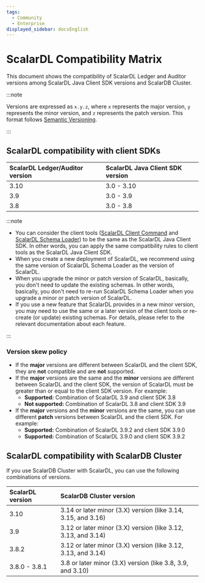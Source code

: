 ```yaml
---
tags:
  - Community
  - Enterprise
displayed_sidebar: docsEnglish
---
```


# ScalarDL Compatibility Matrix

This document shows the compatibility of ScalarDL Ledger and Auditor versions among ScalarDL Java Client SDK versions and ScalarDB Cluster.

:::note

Versions are expressed as `x.y.z`, where `x` represents the major version, `y` represents the minor version, and `z` represents the patch version. This format follows [Semantic Versioning](https://semver.org/).

:::

## ScalarDL compatibility with client SDKs

| ScalarDL Ledger/Auditor version | ScalarDL Java Client SDK version |
|:--------------------------------|:---------------------------------|
| 3.10                            | 3.0 - 3.10                       |
| 3.9                             | 3.0 - 3.9                        |
| 3.8                             | 3.0 - 3.8                        |

:::note

- You can consider the client tools ([ScalarDL Client Command](./scalardl-command-reference.mdx) and [ScalarDL Schema Loader](./schema-loader.mdx)) to be the same as the ScalarDL Java Client SDK. In other words, you can apply the same compatibility rules to client tools as the ScalarDL Java Client SDK.
- When you create a new deployment of ScalarDL, we recommend using the same version of ScalarDL Schema Loader as the version of ScalarDL.
- When you upgrade the minor or patch version of ScalarDL, basically, you don't need to update the existing schemas. In other words, basically, you don't need to re-run ScalarDL Schema Loader when you upgrade a minor or patch version of ScalarDL.
- If you use a new feature that ScalarDL provides in a new minor version, you may need to use the same or a later version of the client tools or re-create (or update) existing schemas. For details, please refer to the relevant documentation about each feature.

:::

### Version skew policy

- If the **major** versions are different between ScalarDL and the client SDK, they are **not** compatible and are **not** supported.
- If the **major** versions are the same and the **minor** versions are different between ScalarDL and the client SDK, the version of ScalarDL must be greater than or equal to the client SDK version. For example:
  - **Supported:** Combination of ScalarDL 3.9 and client SDK 3.8
  - **Not supported:** Combination of ScalarDL 3.8 and client SDK 3.9
- If the **major** versions and the **minor** versions are the same, you can use different **patch** versions between ScalarDL and the client SDK. For example:
  - **Supported:** Combination of ScalarDL 3.9.2 and client SDK 3.9.0
  - **Supported:** Combination of ScalarDL 3.9.0 and client SDK 3.9.2

## ScalarDL compatibility with ScalarDB Cluster

If you use ScalarDB Cluster with ScalarDL, you can use the following combinations of versions.

| ScalarDL version | ScalarDB Cluster version                                      |
|:-----------------|:--------------------------------------------------------------|
| 3.10             | 3.14 or later minor (3.X) version (like 3.14, 3.15, and 3.16) |
| 3.9              | 3.12 or later minor (3.X) version (like 3.12, 3.13, and 3.14) |
| 3.8.2            | 3.12 or later minor (3.X) version (like 3.12, 3.13, and 3.14) |
| 3.8.0 - 3.8.1    | 3.8 or later minor (3.X) version (like 3.8, 3.9, and 3.10)    |
